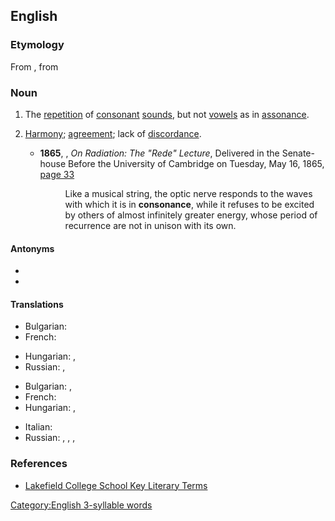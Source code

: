 ==English==

===Etymology===
From {{etyl|fro|en}}, from {{etyl|la|en}} {{lena}} {{m|la|consonantia}}

===Noun===
{{en-noun|~}}
{{examples-right|sense=prosody|examples=''lady lounges lazily, dark deep dread crept in''}}

# {{lb|en|prosody}} The [[repetition]] of [[consonant]] [[sounds]], but not [[vowels]] as in [[assonance]].
# {{lb|en|chiefly|music}} [[harmony|Harmony]]; [[agreement]]; lack of [[discordance]].
#* '''1865''', {{w|John Tyndall}}, ''On Radiation: The "Rede" Lecture'', Delivered in the Senate-house Before the University of Cambridge on Tuesday, May 16, 1865, [https://books.google.com/books?id=E0o0AQAAMAAJ&newbks=1&newbks_redir=0&dq=%22The+optic+nerve+responds+to+the+waves+with+which+it+is+in+consonance%22+Tyndall&source=gbs_navlinks_s page 33]
#*: Like a musical string, the optic nerve responds to the waves with which it is in '''consonance''', while it refuses to be excited by others of almost infinitely greater energy, whose period of recurrence are not in unison with its own.

====Antonyms====
* {{l|en|dissonance}}
* {{l|en|discordance}}

====Translations====
{{trans-top|the repetition of consonant sounds}}
* Bulgarian: {{t+|bg|съзвучие|n}}
* French: {{t+|fr|consonance|f}}
{{trans-mid}}
* Hungarian: {{t|hu|konszonánc}}, {{t|hu|[[mássalhangzó]]s [[asszonánc]]}}
* Russian: {{t+|ru|созву́чие|n}}, {{t+|ru|консона́нс|m}}
{{trans-bottom}}

{{trans-top|music harmony; agreement}}
* Bulgarian: {{t+|bg|съгласие|n}}, {{t+|bg|хармония|f}}
* French: {{t+|fr|consonance|f}}
* Hungarian: {{t+|hu|összhang}}, {{t|hu|összhangzat}}
{{trans-mid}}
* Italian: {{t+|it|consonanza|f}}
* Russian: {{t+|ru|созву́чие|n}}, {{t+|ru|консона́нс|m}}, {{t+|ru|согла́сие|n}}, {{t+|ru|гармо́ния|f}}
{{trans-bottom}}

===References===
* [https://web.archive.org/web/20090630180801/http://olc.lcs.on.ca/English/ETS4Ue.Nsf/5f78f7e68f1c4d30852565960008af71/bb7e8c258996458385256d8f00486f1e?OpenDocument Lakefield College School Key Literary Terms]

[[Category:English 3-syllable words]]